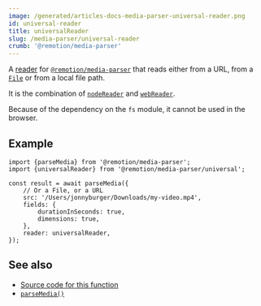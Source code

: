 ```yaml
---
image: /generated/articles-docs-media-parser-universal-reader.png
id: universal-reader
title: universalReader
slug: /media-parser/universal-reader
crumb: '@remotion/media-parser'
---
```


A [reader](/docs/media-parser/readers) for [`@remotion/media-parser`](/docs/media-parser) that reads either from a URL, from a [`File`](https://developer.mozilla.org/en-US/docs/Web/API/File) or from a local file path.

It is the combination of [`nodeReader`](/docs/media-parser/node-reader) and [`webReader`](/docs/media-parser/web-reader).

Because of the dependency on the `fs` module, it cannot be used in the browser.

## Example

```tsx twoslash title="Reading from any source"
import {parseMedia} from '@remotion/media-parser';
import {universalReader} from '@remotion/media-parser/universal';

const result = await parseMedia({
	// Or a File, or a URL
	src: '/Users/jonnyburger/Downloads/my-video.mp4',
	fields: {
		durationInSeconds: true,
		dimensions: true,
	},
	reader: universalReader,
});
```

## See also

- [Source code for this function](https://github.com/remotion-dev/remotion/blob/main/packages/media-parser/src/universal.ts)
- [`parseMedia()`](/docs/media-parser/parse-media)
